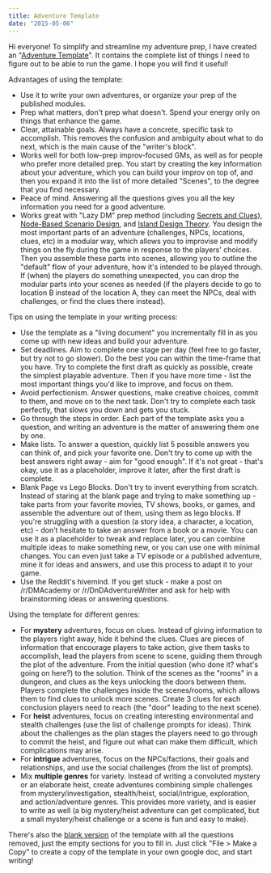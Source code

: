 ```yaml
---
title: Adventure Template
date: "2015-05-06"
---
```


Hi everyone! To simplify and streamline my adventure prep, I have created an "[Adventure Template](https://docs.google.com/document/d/1R7bOixB-1tN7U3lEi47L-NDA91CibDJ0VTgrbKO2nlQ/)". It contains the complete list of things I need to figure out to be able to run the game. I hope you will find it useful!


Advantages of using the template:

- Use it to write your own adventures, or organize your prep of the published modules.
- Prep what matters, don't prep what doesn't. Spend your energy only on things that enhance the game.
- Clear, attainable goals. Always have a concrete, specific task to accomplish. This removes the confusion and ambiguity about what to do next, which is the main cause of the "writer's block".
- Works well for both low-prep improv-focused GMs, as well as for people who prefer more detailed prep. You start by creating the key information about your adventure, which you can build your improv on top of, and then you expand it into the list of more detailed "Scenes", to the degree that you find necessary.
- Peace of mind. Answering all the questions gives you all the key information you need for a good adventure.
- Works great with "Lazy DM" prep method (including [Secrets and Clues](https://slyflourish.com/sharing_secrets.html)), [Node-Based Scenario Design](https://thealexandrian.net/wordpress/7949/roleplaying-games/node-based-scenario-design-part-1-the-plotted-approach), and [Island Design Theory](https://gnomestew.com/island-design-theory/). You design the most important parts of an adventure (challenges, NPCs, locations, clues, etc) in a modular way, which allows you to improvise and modify things on the fly during the game in response to the players' choices. Then you assemble these parts into scenes, allowing you to outline the "default" flow of your adventure, how it's intended to be played through. If (when) the players do something unexpected, you can drop the modular parts into your scenes as needed (if the players decide to go to location B instead of the location A, they can meet the NPCs, deal with challenges, or find the clues there instead).

Tips on using the template in your writing process:

- Use the template as a "living document" you incrementally fill in as you come up with new ideas and build your adventure.
- Set deadlines. Aim to complete one stage per day (feel free to go faster, but try not to go slower). Do the best you can within the time-frame that you have. Try to complete the first draft as quickly as possible, create the simplest playable adventure. Then if you have more time - list the most important things you'd like to improve, and focus on them.
- Avoid perfectionism. Answer questions, make creative choices, commit to them, and move on to the next task. Don't try to complete each task perfectly, that slows you down and gets you stuck. 
- Go through the steps in order. Each part of the template asks you a question, and writing an adventure is the matter of answering them one by one.
- Make lists. To answer a question, quickly list 5 possible answers you can think of, and pick your favorite one. Don't try to come up with the best answers right away - aim for "good enough". If it's not great - that's okay, use it as a placeholder, improve it later, after the first draft is complete. 
- Blank Page vs Lego Blocks. Don't try to invent everything from scratch. Instead of staring at the blank page and trying to make something up - take parts from your favorite movies, TV shows, books, or games, and assemble the adventure out of them, using them as lego blocks. If you're struggling with a question (a story idea, a character, a location, etc) - don't hesitate to take an answer from a book or a movie. You can use it as a placeholder to tweak and replace later, you can combine multiple ideas to make something new, or you can use one with minimal changes. You can even just take a TV episode or a published adventure, mine it for ideas and answers, and use this process to adapt it to your game.
- Use the Reddit's hivemind. If you get stuck - make a post on /r/DMAcademy or /r/DnDAdventureWriter and ask for help with brainstorming ideas or answering questions.

Using the template for different genres:

- For **mystery** adventures, focus on clues. Instead of giving information to the players right away, hide it behind the clues. Clues are pieces of information that encourage players to take action, give them tasks to accomplish, lead the players from scene to scene, guiding them through the plot of the adventure. From the initial question (who done it? what's going on here?) to the solution. Think of the scenes as the "rooms" in a dungeon, and clues as the keys unlocking the doors between them. Players complete the challenges inside the scenes/rooms, which allows them to find clues to unlock more scenes. Create 3 clues for each conclusion players need to reach (the "door" leading to the next scene). 
- For **heist** adventures, focus on creating interesting environmental and stealth challenges (use the list of challenge prompts for ideas). Think about the challenges as the plan stages the players need to go through to commit the heist, and figure out what can make them difficult, which complications may arise.
- For **intrigue** adventures, focus on the NPCs/factions, their goals and relationships, and use the social challenges (from the list of prompts).
- Mix **multiple genres** for variety. Instead of writing a convoluted mystery or an elaborate heist, create adventures combining simple challenges from mystery/investigation, stealth/heist, social/intrigue, exploration, and action/adventure genres. This provides more variety, and is easier to write as well (a big mystery/heist adventure can get complicated, but a small mystery/heist challenge or a scene is fun and easy to make).

There's also the [blank version](https://docs.google.com/document/d/1WFyj2TBpg1vzRVuD_MlZqIlOXDw4PJteEYKDj8cfwPo/edit?usp=sharing) of the template with all the questions removed, just the empty sections for you to fill in. Just click "File > Make a Copy" to create a copy of the template in your own google doc, and start writing!
